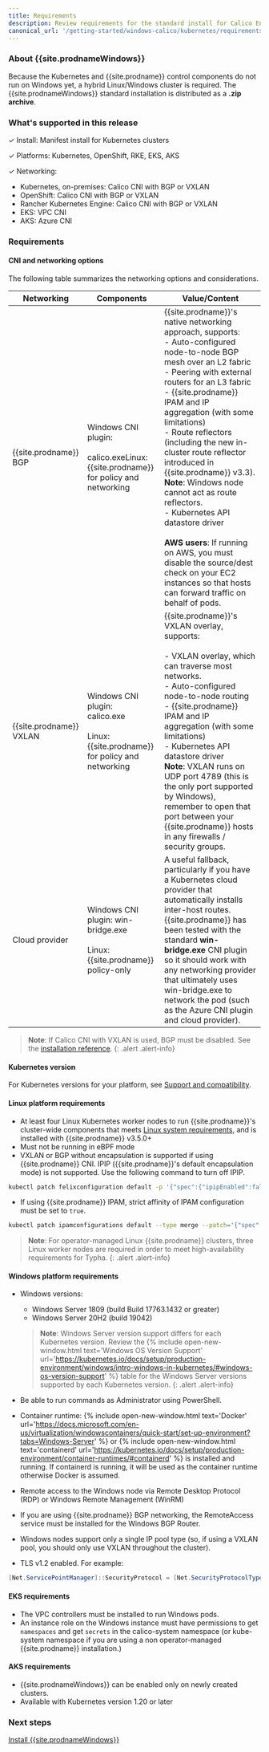 ```yaml
---
title: Requirements 
description: Review requirements for the standard install for Calico Enterprise for Windows.
canonical_url: '/getting-started/windows-calico/kubernetes/requirements'
---
```


### About {{site.prodnameWindows}}

Because the Kubernetes and {{site.prodname}} control components do not run on Windows yet, a hybrid Linux/Windows cluster is required. The {{site.prodnameWindows}} standard installation is distributed as a **.zip archive**.

### What's supported in this release

✓ Install: Manifest install for Kubernetes clusters

✓ Platforms: Kubernetes, OpenShift, RKE, EKS, AKS

✓ Networking: 
  - Kubernetes, on-premises: Calico CNI with BGP or VXLAN
  - OpenShift: Calico CNI with BGP or VXLAN
  - Rancher Kubernetes Engine: Calico CNI with BGP or VXLAN
  - EKS: VPC CNI
  - AKS: Azure CNI

### Requirements

#### CNI and networking options

The following table summarizes the networking options and considerations.

| Networking              | Components                                                   | **Value/Content**                                            |
| ----------------------- | ------------------------------------------------------------ | ------------------------------------------------------------ |
| {{site.prodname}} BGP   | Windows CNI plugin:<br /><br />calico.exeLinux: {{site.prodname}} for policy and networking | {{site.prodname}}'s native networking approach, supports:<br/>- Auto-configured node-to-node BGP mesh over an L2 fabric<br/>- Peering with external routers for an L3 fabric<br/>- {{site.prodname}} IPAM and IP aggregation (with some limitations)<br/>- Route reflectors (including the new in-cluster route reflector introduced in {{site.prodname}} v3.3). **Note**: Windows node cannot act as route reflectors.<br/>- Kubernetes API datastore driver<br/><br />**AWS users**: If running on AWS, you must disable the source/dest check on your EC2 instances so that hosts can forward traffic on behalf of pods. |
| {{site.prodname}} VXLAN | Windows CNI plugin:<br/>calico.exe<br /><br />Linux: {{site.prodname}} for policy and networking | {{site.prodname}}'s VXLAN overlay, supports:<br/><br />- VXLAN overlay, which can traverse most networks.<br/>- Auto-configured node-to-node routing<br/>- {{site.prodname}} IPAM and IP aggregation (with some limitations)<br/>- Kubernetes API datastore driver<br/>**Note**: VXLAN runs on UDP port 4789 (this is the only port supported by Windows), remember to open that port between your {{site.prodname}} hosts in any firewalls / security groups. |
| Cloud provider          | Windows CNI plugin: win-bridge.exe<br /><br />Linux: {{site.prodname}} policy-only | A useful fallback, particularly if you have a Kubernetes cloud provider that automatically installs inter-host routes. {{site.prodname}} has been tested with the standard **win-bridge.exe** CNI plugin so it should work with any networking provider that ultimately uses win-bridge.exe to network the pod (such as the Azure CNI plugin and cloud provider). |

> **Note**: If Calico CNI with VXLAN is used, BGP must be disabled. See the [installation reference]({{site.baseurl}}/reference/installation/api#operator.tigera.io/v1.BGPOption).
{: .alert .alert-info}

#### Kubernetes version 

For Kubernetes versions for your platform, see [Support and compatibility]({{site.baseurl}}/getting-started/compatibility).

#### Linux platform requirements

- At least four Linux Kubernetes worker nodes to run {{site.prodname}}'s cluster-wide components that meets [Linux system requirements]({{site.baseurl}}/getting-started/kubernetes/requirements), and is installed with {{site.prodname}} v3.5.0+
- Must not be running in eBPF mode
- VXLAN or BGP without encapsulation is supported if using {{site.prodname}} CNI. IPIP ({{site.prodname}}'s default encapsulation mode) is not supported. Use the following command to turn off IPIP.
```bash
kubectl patch felixconfiguration default -p '{"spec":{"ipipEnabled":false}}'
```
- If using {{site.prodname}} IPAM, strict affinity of IPAM configuration must be set to `true`.
```bash
kubectl patch ipamconfigurations default --type merge --patch='{"spec": {"strictAffinity": true}}'
```

>**Note**: For operator-managed Linux {{site.prodname}} clusters, three Linux worker nodes are required in order to meet high-availability requirements for Typha.
{: .alert .alert-info}

#### Windows platform requirements

- Windows versions:
  - Windows Server 1809 (build Build 17763.1432 or greater)
  - Windows Server 20H2 (build 19042)

  > **Note**: Windows Server version support differs for each Kubernetes version. Review the {% include open-new-window.html text='Windows OS Version Support' url='https://kubernetes.io/docs/setup/production-environment/windows/intro-windows-in-kubernetes/#windows-os-version-support' %} table for the Windows Server versions supported by each Kubernetes version.
  {: .alert .alert-info}

- Be able to run commands as Administrator using PowerShell.
- Container runtime: {% include open-new-window.html text='Docker' url='https://docs.microsoft.com/en-us/virtualization/windowscontainers/quick-start/set-up-environment?tabs=Windows-Server' %} or {% include open-new-window.html text='containerd' url='https://kubernetes.io/docs/setup/production-environment/container-runtimes/#containerd' %} is installed and running. If containerd is running, it will be used as the container runtime otherwise Docker is assumed.
- Remote access to the Windows node via Remote Desktop Protocol (RDP) or Windows Remote Management (WinRM)
- If you are using {{site.prodname}} BGP networking, the RemoteAccess service must be installed for the Windows BGP Router.
- Windows nodes support only a single IP pool type (so, if using a VXLAN pool, you should only use VXLAN throughout the cluster).
- TLS v1.2 enabled. For example:
```powershell
[Net.ServicePointManager]::SecurityProtocol = [Net.SecurityProtocolType]::Tls12
```

#### EKS requirements

- The VPC controllers must be installed to run Windows pods.
- An instance role on the Windows instance must have permissions to get `namespaces` and get `secrets` in the calico-system namespace (or kube-system namespace if you are using a non operator-managed {{site.prodname}} installation.)

#### AKS requirements

- {{site.prodnameWindows}} can be enabled only on newly created clusters.
- Available with Kubernetes version 1.20 or later

### Next steps

[Install {{site.prodnameWindows}}]({{site.baseurl}}/getting-started/windows-calico/kubernetes/standard)
